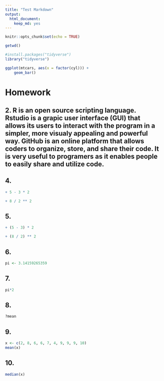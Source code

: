 ```yaml
---
title: "Test Markdown"
output: 
  html_document: 
    keep_md: yes
---
```


```r
knitr::opts_chunk$set(echo = TRUE)
```
```r
getwd()
```



```r
#install.packages("tidyverse")
library("tidyverse")
```

```r
ggplot(mtcars, aes(x = factor(cyl))) +
    geom_bar()
```

# Homework
## 2. R is an open source scripting language. Rstudio is a grapic user interface (GUI) that allows its users to interact with the program in a simpler, more visualy appealing and powerful way. GitHub is an online platform that allows coders to organize, store, and share their code. It is very useful to programers as it enables people to easily share and utilize code. 
## 4. 
```r
+ 5 - 3 * 2

```
```r
+ 8 / 2 ** 2
```
## 5. 
```r
+ (5 - 3) * 2

```
```r
+ (8 / 2) ** 2
```
## 6. 
```r
pi <- 3.14159265359 


```

## 7. 
```r
pi*2
```
## 8. 
```r
?mean
```

## 9. 
```r
x <- c(2, 8, 6, 6, 7, 4, 9, 9, 9, 10)
mean(x)
```
## 10.
```r
median(x)
```

